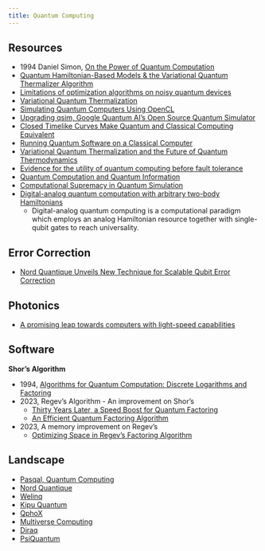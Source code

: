 ```yaml
--- 
title: Quantum Computing
---
```


## Resources

- 1994 Daniel Simon, [On the Power of Quantum Computation](https://ieeexplore.ieee.org/document/365701)
- [Quantum Hamiltonian-Based Models & the Variational Quantum Thermalizer Algorithm](https://arxiv.org/pdf/1910.02071.pdf)
- [Limitations of optimization algorithms on noisy quantum devices](https://www.nature.com/articles/s41567-021-01356-3)
- [Variational Quantum Thermalization](https://deep-1645.medium.com/variational-quantum-thermalization-and-the-future-of-quantum-thermodynamics-75ee9916ec3c)
- [Simulating Quantum Computers Using OpenCL](https://arxiv.org/pdf/1805.00988.pdf)
- [Upgrading qsim, Google Quantum AI's Open Source Quantum Simulator](https://opensource.googleblog.com/2021/11/Upgrading%20qsim%20Google%20Quantum%20AIs%20Open%20Source%20Quantum%20Simulator.html)
- [Closed Timelike Curves Make Quantum and Classical Computing Equivalent](https://arxiv.org/abs/0808.2669)
- [Running Quantum Software on a Classical Computer](https://www.sciencedaily.com/releases/2021/08/210803121404.htm)
- [Variational Quantum Thermalization and the Future of Quantum Thermodynamics](https://deep-1645.medium.com/variational-quantum-thermalization-and-the-future-of-quantum-thermodynamics-75ee9916ec3c)
- [Evidence for the utility of quantum computing before fault tolerance](https://www.nature.com/articles/s41586-023-06096-3)
- [Quantum Computation and Quantum Information](http://mmrc.amss.cas.cn/tlb/201702/W020170224608149940643.pdf)
- [Computational Supremacy in Quantum Simulation](https://arxiv.org/abs/2403.00910)
- [Digital-analog quantum computation with arbitrary two-body Hamiltonians](https://journals.aps.org/prresearch/abstract/10.1103/PhysRevResearch.6.013280)
    - Digital-analog quantum computing is a computational paradigm which employs an analog Hamiltonian resource together with single-qubit gates to reach universality.

## Error Correction

- [Nord Quantique Unveils New Technique for Scalable Qubit Error Correction](https://www.iotworldtoday.com/quantum/nord-quantique-unveils-new-technique-for-scalable-qubit-error-correction#close-modal)

## Photonics

- [A promising leap towards computers with light-speed capabilities](https://www.eurekalert.org/news-releases/1035900)

## Software

**Shor's Algorithm**

- 1994, [Algorithms for Quantum Computation: Discrete Logarithms and Factoring](https://ieeexplore.ieee.org/document/365700)
- 2023, Regev's Algorithm - An improvement on Shor's
    - [Thirty Years Later, a Speed Boost for Quantum Factoring](https://www.quantamagazine.org/thirty-years-later-a-speed-boost-for-quantum-factoring-20231017)
    - [An Efficient Quantum Factoring Algorithm](https://arxiv.org/abs/2308.06572)
- 2023, A memory improvement on Regev's
    - [Optimizing Space in Regev's Factoring Algorithm](https://arxiv.org/abs/2310.00899)

## Landscape

- [Pasqal, Quantum Computing](https://www.pasqal.com/)
- [Nord Quantique](https://nordquantique.ca/fr)
- [Welinq](https://welinq.fr/)
- [Kipu Quantum](https://kipu-quantum.com/)
- [QphoX](https://qphox.eu/)
- [Multiverse Computing](https://multiversecomputing.com/)
- [Diraq](https://diraq.com/)
- [PsiQuantum](https://www.psiquantum.com/)